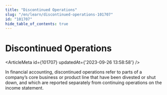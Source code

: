 ```yaml
---
title: "Discontinued Operations"
slug: "/en/learn/discontinued-operations-101707"
id: "101707"
hide_table_of_contents: true
---
```



# Discontinued Operations

<ArticleMeta id={101707} updatedAt={'2023-09-26 13:58:58'} />
<div className='border-solid border-b border-t-0 my-4 border-[var(--ifm-color-gray-300)]' />

In financial accounting, discontinued operations refer to parts of a company’s core business or product line that have been divested or shut down, and which are reported separately from continuing operations on the income statement.
